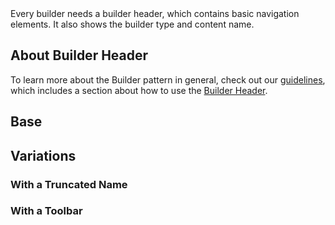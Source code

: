 
<div className="doc lead">
  Every builder needs a builder header, which contains basic navigation elements. It also shows the builder type and content name.
</div>

<CodeView exampleOnly>
    <div style={{ position: 'relative', height: '100px' }}>
      <BuilderHeader showToolbar />
    </div>
  </CodeView>

## About Builder Header

To learn more about the Builder pattern in general, check out our <a href="/guidelines/builder">guidelines</a>, which includes a section about how to use the <a href="/guidelines/builder/#Builder-Header">Builder Header</a>.

## Base

<Example title="Base">
  <CodeView>
    <div style={{ position: 'relative', height: '100px' }}>
      <BuilderHeader />
    </div>
  </CodeView>
</Example>

## Variations

### With a Truncated Name

<Example title="Truncated">
  <CodeView>
    <div style={{ position: 'relative', height: '100px' }}>
      <BuilderHeader docName="Page Type with a very very long name that will truncate when the container is not wide enough to contain this content completely" />
    </div>
  </CodeView>
</Example>

### With a Toolbar

<Example title="Toolbar">
  <CodeView>
    <div style={{ position: 'relative', height: '100px' }}>
      <BuilderHeader showToolbar />
    </div>
  </CodeView>
</Example>

